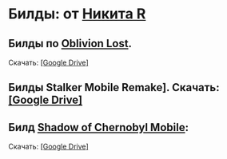 #  Билды: от [Никита R](https://vk.com/nikita_r_public)
## Билды по [Oblivion Lost](https://vk.com/nikita_r_public?w=wall-200764374_192). 
Скачать: [[Google Drive]](https://drive.google.com/drive/u/0/mobile/folders/1cYJqrn9BmTWZj1gwLCnR7DzFZil9HX07/1eV5mTG5sthKSlHB_LJPTooEy57RZh3Oo?usp=sharing&sort=13&direction=a)

## Билды Stalker Mobile Remake]. Скачать: [[Google Drive]](https://drive.google.com/drive/u/0/mobile/folders/1cYJqrn9BmTWZj1gwLCnR7DzFZil9HX07/1ET4q04kaKFEvPrii8kFsBAR0yEwEuueq?usp=sharing&sort=13&direction=a)

## Билд [Shadow of Chernobyl Mobile](https://vk.com/nikita_r_public?w=wall-200764374_739):
Cкачать: [[Google Drive]](https://drive.google.com/drive/u/0/folders/1dPtpMhTHfbtHsvxAoPEoYahxIBvglDH_)
